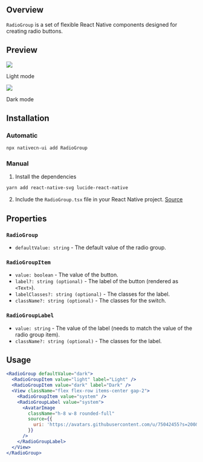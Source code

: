 ## Overview

`RadioGroup` is a set of flexible React Native components designed for creating radio buttons.

## Preview

<div style={{ display: 'flex', justifyContent: 'center' }}>
  <div style={{ marginRight: '40px' }}>
    <img src="https://raw.githubusercontent.com/Mobilecn-UI/nativecn-ui/main/assets/examples/components/radio-group-light.png" />
    <p>Light mode</p>
  </div>
  <div style={{ marginRight: '40px' }}>
    <img src="https://raw.githubusercontent.com/Mobilecn-UI/nativecn-ui/main/assets/examples/components/radio-group-dark.png" />
    <p>Dark mode</p>
  </div>
</div>

## Installation

### Automatic

```bash
npx nativecn-ui add RadioGroup
```

### Manual

1. Install the dependencies

```bash
yarn add react-native-svg lucide-react-native
```

2. Include the `RadioGroup.tsx` file in your React Native project. [Source](https://github.com/Mobilecn-UI/nativecn-ui/blob/main/components/RadioGroup.tsx)

## Properties

### `RadioGroup`

- `defaultValue: string` - The default value of the radio group.

### `RadioGroupItem`

- `value: boolean` - The value of the button.
- `label?: string (optional)` - The label of the button (rendered as `<Text>`).
- `labelClasses?: string (optional)` - The classes for the label.
- `className?: string (optional)` - The classes for the switch.

### `RadioGroupLabel`

- `value: string` - The value of the label (needs to match the value of the radio group item).
- `className?: string (optional)` - The classes for the label.

## Usage

```jsx
<RadioGroup defaultValue="dark">
  <RadioGroupItem value="light" label="Light" />
  <RadioGroupItem value="dark" label="Dark" />
  <View className="flex flex-row items-center gap-2">
    <RadioGroupItem value="system" />
    <RadioGroupLabel value="system">
      <AvatarImage
        className="h-8 w-8 rounded-full"
        source={{
          uri: 'https://avatars.githubusercontent.com/u/75042455?s=200&v=4',
        }}
      />
    </RadioGroupLabel>
  </View>
</RadioGroup>
```

